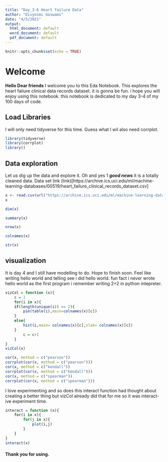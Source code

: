 ```yaml
---
title: "Day_3-6 Heart failure Data"
author: "Divyosmi Goswami"
date: "4/5/2021"
output:
  html_document: default
  word_document: default
  pdf_document: default
---
```


```r
knitr::opts_chunk$set(echo = TRUE)
```

# Welcome

**Hello Dear friends**
I welcome you to this Eda Notebook. This explores the heart faliure clinical data records dataset. it is gonna be fun. i hope you will enjoy using this notebook. this notebook is dedicated to my day 3-4 of my 100 days of code.

## Load Libraries
I will only need tidyverse for this time. Guess what I wil also need corrplot. 

```r
library(tidyverse)
library(corrplot) 
library()
```

## Data exploration

Let us dig up the data and explore it. Oh and yes 1 ***good news*** it is a totally cleaned data. Data set link (link)[https://archive.ics.uci.edu/ml/machine-learning-databases/00519/heart_failure_clinical_records_dataset.csv]



```r
x <- read.csv(url("https://archive.ics.uci.edu/ml/machine-learning-databases/00519/heart_failure_clinical_records_dataset.csv"))
x
```
```r
dim(x)
```
```r
summary(x)
```
```r
nrow(x)
```
```r
colnames(x)
```
```r
str(x)
```
## visualization
It is day 4 and I still have modelling to do. Hope to finish soon. Feel like writing hello world and telling see i did hello world. fun fact i never wrote hello world as the first program i remember writing 2+2 in python intepreter.
```r
vizCol = function (x){
    c = 1
    for(i in x){
    if(length(unique(i)) == 2){
        pie(table(i),main=colnames(x)[c])
    }
    else{
        hist(i,main= colnames(x)[c],xlab= colnames(x)[c])
    }
        c = c+1
    } 
}
vizCol(x)
```
```r
cor(x, method = c("pearson"))
corrplot(cor(x, method = c("pearson")))
cor(x, method = c("kendall"))
corrplot(cor(x, method = c("kendall")))
cor(x, method = c("spearman"))
corrplot(cor(x, method = c("spearman")))
```
I love experimenting and so does this interact function had thought about creating a better thing but vizCol already did that for me so it was interact-ive experiment time.

```r
interact = function (x){
    for(i in x){
        for(j in x){
            plot(i,j)
        }
    } 
}
interact(x)
```
#### Thank you for using.

